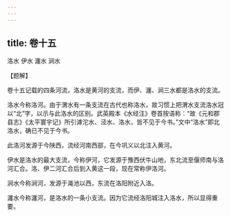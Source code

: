 ```yaml
---
---
---
```

title: 卷十五
---





洛水 伊水 瀍水 涧水


【题解】


卷十五记载的四条河流，洛水是黄河的支流，而伊、瀍、涧三水都是洛水的支流。


洛水今称洛河。由于渭水有一条支流在古代也称洛水，故习惯上把渭水支流洛水冠以“北”字，以示与此洛水的区别。武英殿本《水经注》卷首按语称：“故《元和郡县志》《太平寰宇记》所引滹沱水、泾水、洛水，皆不见于今书。”文中“洛水”即北洛水，确已不见于今书。


此洛河发源于今陕西，流经河南西部，在今巩义以北注入黄河。


伊水是洛水的最大支流，今称伊河，它发源于豫西伏牛山地，东北流至偃师南与洛河汇合。洛、伊二河汇合后到入黄这一段，现在常称伊洛河。


涧水今称涧河，发源于渑池以西，东流在洛阳附近入洛。


瀍水今称瀍河，是洛水的一条小支流。因为它流经洛阳城注入洛水，所以显得重要。